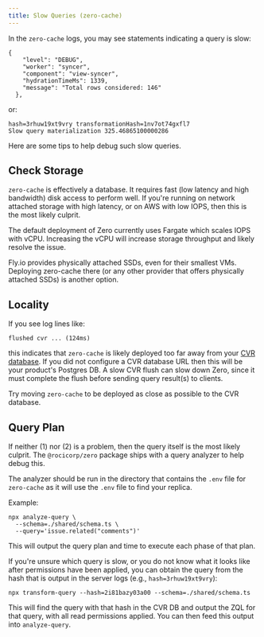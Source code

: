 ```yaml
---
title: Slow Queries (zero-cache)
---
```


In the `zero-cache` logs, you may see statements indicating a query is slow:

```shell
{
    "level": "DEBUG",
    "worker": "syncer",
    "component": "view-syncer",
    "hydrationTimeMs": 1339,
    "message": "Total rows considered: 146"
  },
```

or:

```shell
hash=3rhuw19xt9vry transformationHash=1nv7ot74gxfl7
Slow query materialization 325.46865100000286
```

Here are some tips to help debug such slow queries.

## Check Storage

`zero-cache` is effectively a database. It requires fast (low latency and high bandwidth) disk access to perform well. If you're running on network attached storage with high latency, or on AWS with low IOPS, then this is the most likely culprit.

The default deployment of Zero currently uses Fargate which scales IOPS with vCPU. Increasing the vCPU will increase storage throughput and likely resolve the issue.

Fly.io provides physically attached SSDs, even for their smallest VMs. Deploying zero-cache there (or any other provider that offers physically attached SSDs) is another option.

## Locality

If you see log lines like:

```shell
flushed cvr ... (124ms)
```

this indicates that `zero-cache` is likely deployed too far away from your [CVR database](../deployment#architecture). If you did not configure a CVR database URL then this will be your product's Postgres DB. A slow CVR flush can slow down Zero, since it must complete the flush before sending query result(s) to clients.

Try moving `zero-cache` to be deployed as close as possible to the CVR database.

## Query Plan

If neither (1) nor (2) is a problem, then the query itself is the most likely culprit. The `@rocicorp/zero` package ships with a query analyzer to help debug this.

The analyzer should be run in the directory that contains the `.env` file for `zero-cache` as it will use the `.env` file to find your replica.

Example:

```shell
npx analyze-query \
  --schema=./shared/schema.ts \
  --query='issue.related("comments")'
```

This will output the query plan and time to execute each phase of that plan.

If you're unsure which query is slow, or you do not know what it looks like after permissions have been applied, you can obtain the query from the hash that is output in the server logs (e.g., `hash=3rhuw19xt9vry`):

```shell
npx transform-query --hash=2i81bazy03a00 --schema=./shared/schema.ts
```

This will find the query with that hash in the CVR DB and output the ZQL for that query, with all read permissions applied. You can then feed this output into `analyze-query`.
